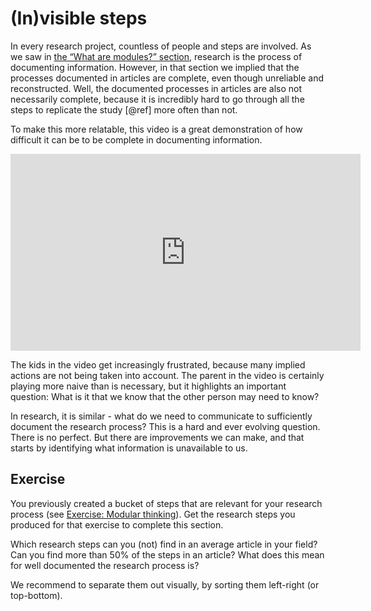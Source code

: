 # (In)visible steps {.unnumbered}

In every research project, countless of people and steps are involved. As we saw in [the "What are modules?" section](./modules.qmd), research is the process of documenting information. However, in that section we implied that the processes documented in articles are complete, even though unreliable and reconstructed. Well, the documented processes in articles are also not necessarily complete, because it is incredibly hard to go through all the steps to replicate the study [@ref] more often than not.

<!-- The ref is for the Reproducibility Project: Cancer Biology -->

To make this more relatable, this video is a great demonstration of how difficult it can be to be complete in documenting information.

<iframe width="560" height="315" src="https://www.youtube.com/embed/cDA3_5982h8?si=Ibramptyc_FhTIdW&amp;start=5" title="YouTube video player" frameborder="0" allow="accelerometer; autoplay; clipboard-write; encrypted-media; gyroscope; picture-in-picture; web-share" allowfullscreen></iframe>

The kids in the video get increasingly frustrated, because many implied actions are not being taken into account. The parent in the video is certainly playing more naive than is necessary, but it highlights an important question: What is it that we know that the other person may need to know?

In research, it is similar - what do we need to communicate to sufficiently document the research process? This is a hard and ever evolving question. There is no perfect. But there are improvements we can make, and that starts by identifying what information is unavailable to us.

## Exercise

You previously created a bucket of steps that are relevant for your research process (see [Exercise: Modular thinking](./exercise-modules.qmd)). Get the research steps you produced for that exercise to complete this section. 

:::{.callout-note}
Which research steps can you (not) find in an average article in your field? Can you find more than 50% of the steps in an article? What does this mean for well documented the research process is?
:::

We recommend to separate them out visually, by sorting them left-right (or top-bottom).